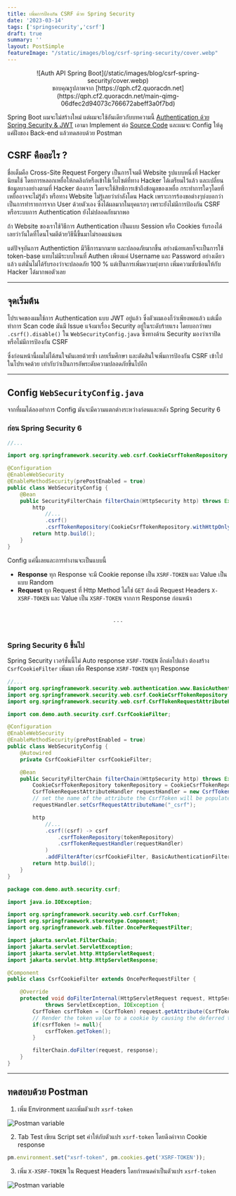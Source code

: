 ```yaml
---
title: เพิ่มการป้องกัน CSRF ด้วย Spring Security
date: '2023-03-14'
tags: ['springsecurity','csrf']
draft: true
summary: ''
layout: PostSimple
featureImage: "/static/images/blog/csrf-spring-security/cover.webp"
---
```


<center>
    ![Auth API Spring Boot](/static/images/blog/csrf-spring-security/cover.webp)
</center>
<center className="text-xs">
  ขอบคุณรูปภาพจาก
  [https://qph.cf2.quoracdn.net](https://qph.cf2.quoracdn.net/main-qimg-06dfec2d94073c766672abeff3a0f7bd)
</center>

Spring Boot ผมจะไม่สร้างใหม่ แต่ผมจะใช้อันเดียวกับบทความนี้ [Authentication ด้วย Spring Security & JWT](https://janescience.com/blog/auth-springsecurity-jwt)
เอามา Implement ต่อ [Source Code](https://github.com/Janescience/auth-spring-jwt-docker) และผมจะ Config ให้ดูแค่ฝั่งของ Back-end แล้วทดสอบด้วย Postman

## CSRF คืออะไร ?

ชื่อเต็มคือ Cross-Site Request Forgery เป็นการโจมตี Website รูปแบบหนึ่งที่ Hacker นิยมใช้ โดยการหลอกเหยื่อให้กดลิงก์หรือเข้าใช้เว็บไซต์ที่ทาง Hacker 
ได้เตรียมไว้แล้ว และเปลี่ยนข้อมูลบางอย่างตามที่ Hacker ต้องการ โดยจะใช้สิทธิการเข้าถึงข้อมูลของเหยื่อ กระทำการใดๆโดยที่เหยื่ออาจจะไม่รู้ตัว หรือทาง Website ไม่รู้เลยว่ากำลังโดน Hack
เพราะการร้องขอต่างๆบ่งบอกว่าเป็นการทำรายการจาก User ด้วยตัวเอง ซึ่งได้ผลมากในยุคแรกๆ เพราะยังไม่มีการป้องกัน CSRF หรือระบบการ Authentication ยังไม่ปลอดภัยมากพอ

ถ้า Website ของเราใช้วิธีการ Authentication เป็นแบบ Session หรือ Cookies รับรองได้เลยว่าวันใดที่โดนโจมตีด้วยวิธีนี้ขึ้นมาไม่รอดแน่นอน

แต่ปัจจุบันการ Authentiction มีวิธีการมากมาย และปลอดภัยมากขึ้น อย่างน้อยเลยก็จะเป็นการใช้ token-base แทบไม่มีระบบไหนที่ Authen เพียงแค่ Username และ Password อย่างเดียวแล้ว
แต่นั่นไม่ได้รับรองว่าจะปลอดภัย 100 % แต่เป็นการเพิ่มความยุ่งยาก เพิ่มความซับซ้อนให้กับ Hacker ได้มากพอตัวเลย

---

## จุดเริ่มต้น

โปรเจคของผมใช้การ Authentication แบบ JWT อยู่แล้ว ซึ่งตัวผมเองก็ว่าเพียงพอแล้ว แต่เมื่อทำการ Scan code
มันมี Issue แจ้งมาเรื่อง Security อยู่ในระดับร้ายแรง โดยบอกว่าพบ `.csrf().disable()` ใน `WebSecurityConfig.java` ซึ่งทางด้าน Security
มองว่าเราปิดหรือไม่มีการป้องกัน CSRF 

ซึ่งก่อนหน้านี้ผมไม่ได้สนใจมันเลยด้วยซ้ำ เลยเริ่มศึกษา และตัดสินใจเพิ่มการป้องกัน CSRF เข้าไปในโปรเจคด้วย เท่ากับว่าเป็นการอัพระดับความปลอดภัยขึ้นไปอีก

---

## Config `WebSecurityConfig.java`

จากที่ผมได้ลองทำการ Config มันจะมีความแตกต่างระหว่างก่อนและหลัง Spring Security 6 

### ก่อน Spring Security 6

```java:WebSecurityConfig.java
//...

import org.springframework.security.web.csrf.CookieCsrfTokenRepository;

@Configuration
@EnableWebSecurity
@EnableMethodSecurity(prePostEnabled = true)
public class WebSecurityConfig {
    @Bean
    public SecurityFilterChain filterChain(HttpSecurity http) throws Exception {
        http
            //...
            .csrf()
            .csrfTokenRepository(CookieCsrfTokenRepository.withHttpOnlyFalse());
        return http.build();
    }
}
```

Config แค่นี้เลยและการทำงานจะเป็นแบบนี้

- **Response** ทุก Response จะมี Cookie reponse เป็น `XSRF-TOKEN` และ Value เป็นแบบ Random
- **Request** ทุก Request ที่ Http Method ไม่ใช่ `GET` ต้องมี Request Headers `X-XSRF-TOKEN` และ Value เป็น `XSRF-TOKEN` จากการ Response ก่อนหน้า

<br/>

<center>. . .</center>

<br/>

### Spring Security 6 ขึ้นไป

Spring Security เวอร์ชั่นนี้ไม่ Auto response `XSRF-TOKEN` อีกต่อไปแล้ว ต้องสร้าง `CsrfCookieFilter` เพิ่มมา
เพื่อ Response `XSRF-TOKEN` ทุกๆ Response

```java:WebSecurityConfig.java
//...
import org.springframework.security.web.authentication.www.BasicAuthenticationFilter;
import org.springframework.security.web.csrf.CookieCsrfTokenRepository;
import org.springframework.security.web.csrf.CsrfTokenRequestAttributeHandler;

import com.demo.auth.security.csrf.CsrfCookieFilter;

@Configuration
@EnableWebSecurity
@EnableMethodSecurity(prePostEnabled = true)
public class WebSecurityConfig {
    @Autowired
    private CsrfCookieFilter csrfCookieFilter;

    @Bean
    public SecurityFilterChain filterChain(HttpSecurity http) throws Exception {
        CookieCsrfTokenRepository tokenRepository = CookieCsrfTokenRepository.withHttpOnlyFalse();
	    CsrfTokenRequestAttributeHandler requestHandler = new CsrfTokenRequestAttributeHandler();
        // set the name of the attribute the CsrfToken will be populated on
	    requestHandler.setCsrfRequestAttributeName("_csrf");

        http
            //...
            .csrf((csrf) -> csrf
			    .csrfTokenRepository(tokenRepository)
			    .csrfTokenRequestHandler(requestHandler)
		    )
            .addFilterAfter(csrfCookieFilter, BasicAuthenticationFilter.class)
        return http.build();
    }
}
```

```java:CsrfCookieFilter.java
package com.demo.auth.security.csrf;

import java.io.IOException;

import org.springframework.security.web.csrf.CsrfToken;
import org.springframework.stereotype.Component;
import org.springframework.web.filter.OncePerRequestFilter;

import jakarta.servlet.FilterChain;
import jakarta.servlet.ServletException;
import jakarta.servlet.http.HttpServletRequest;
import jakarta.servlet.http.HttpServletResponse;

@Component
public class CsrfCookieFilter extends OncePerRequestFilter {

	@Override
	protected void doFilterInternal(HttpServletRequest request, HttpServletResponse response, FilterChain filterChain)
			throws ServletException, IOException {
		CsrfToken csrfToken = (CsrfToken) request.getAttribute(CsrfToken.class.getName());
		// Render the token value to a cookie by causing the deferred token to be loaded
		if(csrfToken != null){
			csrfToken.getToken();
		}

		filterChain.doFilter(request, response);
	}
}
```

---

## ทดสอบด้วย Postman

1. เพิ่ม Environment และเพิ่มตัวแปร `xsrf-token`

![Postman variable](/static/images/blog/csrf-spring-security/postman-variable.png)

2. Tab Test เขียน Script set ค่าให้กับตัวแปร `xsrf-token` โดยดึงค่าจาก Cookie response

```js
pm.environment.set("xsrf-token", pm.cookies.get('XSRF-TOKEN'));
```

3. เพิ่ม `X-XSRF-TOKEN` ใน Request Headers โดยกำหนดค่าเป็นตัวแปร `xsrf-token`

![Postman variable](/static/images/blog/csrf-spring-security/postman-header.png)